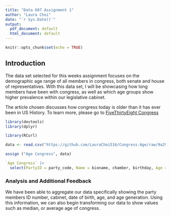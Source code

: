 ```yaml
---
title: "Data 607 Assignment 1"
author: "Laura Choi"
date: "`r Sys.Date()`"
output:
  pdf_document: default
  html_document: default
---
```


```r
knitr::opts_chunk$set(echo = TRUE)
```

## Introduction

The data set selected for this weeks assignment focuses on the demographic age range of all members in congress, both senate and house of representatives. With this data set, I will be showcasing how long members have been with congress, as well as which age groups show higher prevalence within our legislative cabinet.

The article chosen discusses how congress today is older than it has ever been in US History. To learn more, please go to [FiveThirtyEight Congress](https://fivethirtyeight.com/features/aging-congress-boomers/)

``` r

library(devtools)
library(dplyr)
```

``` r

library(RCurl)

```

``` r

data <- read.csv("https://github.com/LauraChoi516/Congress-Age/raw/9a29fc60c88a5260aea3390b90f667d4aa5e3666/data_aging_congress.csv")

```

``` r

assign ("Age Congress", data)

```

``` r

`Age Congress` |> 
  select(PartyID = party_code, Name = bioname, chamber, birthday, Age =age_years, generation)
```

### Analysis and Additional Feedback

We have been able to aggregate our data specifically showing the party members ID number, cabinet, date of birth, age, and age generation. Using this information, we can also begin transforming our data to show values such as median, or average age of congress. 

